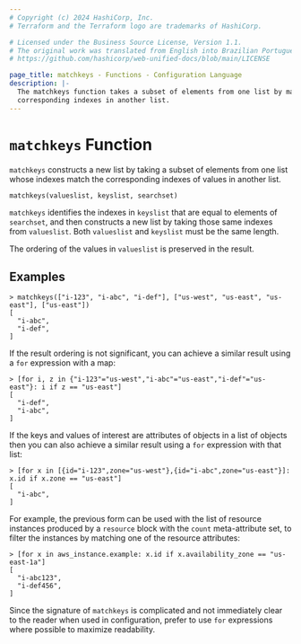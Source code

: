```yaml
---
# Copyright (c) 2024 HashiCorp, Inc.
# Terraform and the Terraform logo are trademarks of HashiCorp.

# Licensed under the Business Source License, Version 1.1.
# The original work was translated from English into Brazilian Portuguese.
# https://github.com/hashicorp/web-unified-docs/blob/main/LICENSE

page_title: matchkeys - Functions - Configuration Language
description: |-
  The matchkeys function takes a subset of elements from one list by matching
  corresponding indexes in another list.
---
```


# `matchkeys` Function

`matchkeys` constructs a new list by taking a subset of elements from one
list whose indexes match the corresponding indexes of values in another
list.

```hcl
matchkeys(valueslist, keyslist, searchset)
```

`matchkeys` identifies the indexes in `keyslist` that are equal to elements of
`searchset`, and then constructs a new list by taking those same indexes from
`valueslist`. Both `valueslist` and `keyslist` must be the same length.

The ordering of the values in `valueslist` is preserved in the result.

## Examples

```
> matchkeys(["i-123", "i-abc", "i-def"], ["us-west", "us-east", "us-east"], ["us-east"])
[
  "i-abc",
  "i-def",
]
```

If the result ordering is not significant, you can achieve a similar result
using a `for` expression with a map:

```
> [for i, z in {"i-123"="us-west","i-abc"="us-east","i-def"="us-east"}: i if z == "us-east"]
[
  "i-def",
  "i-abc",
]
```

If the keys and values of interest are attributes of objects in a list of
objects then you can also achieve a similar result using a `for` expression
with that list:

```
> [for x in [{id="i-123",zone="us-west"},{id="i-abc",zone="us-east"}]: x.id if x.zone == "us-east"]
[
  "i-abc",
]
```

For example, the previous form can be used with the list of resource instances
produced by a `resource` block with the `count` meta-attribute set, to filter
the instances by matching one of the resource attributes:

```
> [for x in aws_instance.example: x.id if x.availability_zone == "us-east-1a"]
[
  "i-abc123",
  "i-def456",
]
```

Since the signature of `matchkeys` is complicated and not immediately clear to
the reader when used in configuration, prefer to use `for` expressions where
possible to maximize readability.
